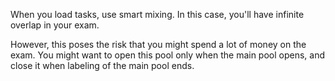 <Cut title="How do I set up an exam so that different people can take it without running out of tasks?">

When you load tasks, use smart mixing. In this case, you'll have infinite overlap in your exam.

However, this poses the risk that you might spend a lot of money on the exam. You might want to open this pool only when the main pool opens, and close it when labeling of the main pool ends.

</Cut>
